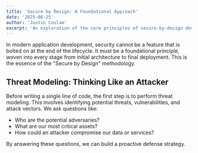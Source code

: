 ---
title: 'Secure by Design: A Foundational Approach'
date: '2025-08-25'
author: 'Justin Coulam'
excerpt: 'An exploration of the core principles of secure-by-design development, shifting security from an afterthought to a foundational element for resilient applications.'
---

In modern application development, security cannot be a feature that is bolted on at the end of the lifecycle. It must be a foundational principle, woven into every stage from initial architecture to final deployment. This is the essence of the "Secure by Design" methodology.

## Threat Modeling: Thinking Like an Attacker

Before writing a single line of code, the first step is to perform threat modeling. This involves identifying potential threats, vulnerabilities, and attack vectors. We ask questions like:

- Who are the potential adversaries?
- What are our most critical assets?
- How could an attacker compromise our data or services?

By answering these questions, we can build a proactive defense strategy.